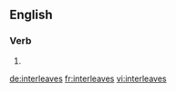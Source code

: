 ==English==

===Verb===
{{head|en}}

# {{en-third-person singular of|interleave}}

[[de:interleaves]]
[[fr:interleaves]]
[[vi:interleaves]]